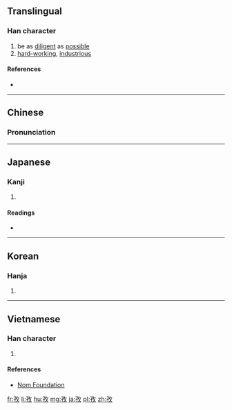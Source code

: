 ==Translingual==

===Han character===
{{Han char|rn=39|rad=子|as=04|sn=7|four=1844<sub>0</sub>|canj=弓木人大 (NDOK)|ids=⿰[[子]][[攵]]}}

# be as [[diligent]] as [[possible]]
# [[hard-working]], [[industrious]]

====References====
* {{Han ref|kx=0278.100|dkj=06951|dj=0546.030|hdz=21012.020|uh=5B5C|ud=23388|bh=A7B6|bd=42934}}

----

==Chinese==
{{zh-hanzi-box|[[孜]]}}

===Pronunciation===
{{zh-pron
|m=zī
|c=zi1
|mn=chû/chu
|mc=y
|oc=y
|ma=
|cat=a
}}

----

==Japanese==

===Kanji===
{{ja-kanji|grade=|rs=子04}}

# {{defn|lang=ja|sort=子04}}

====Readings====
* {{ja-readings|on=[[し]] (shi)|kun=[[つとめる]] (tsutomeru)}}

----

==Korean==

===Hanja===
{{ko-hanja|hangeul=자|rv=ja|mr=cha}}

# {{defn|lang=ko|sort=子04}}

----

==Vietnamese==

===Han character===
{{vi-readings|rs=子04| hanviet = tư}}

# {{defn|lang=vi|sort=子04}}

====References====
*[http://nomfoundation.org/common/nom_details.php?codepoint=5b5c Nom Foundation]

[[fr:孜]]
[[li:孜]]
[[hu:孜]]
[[mg:孜]]
[[ja:孜]]
[[pl:孜]]
[[zh:孜]]